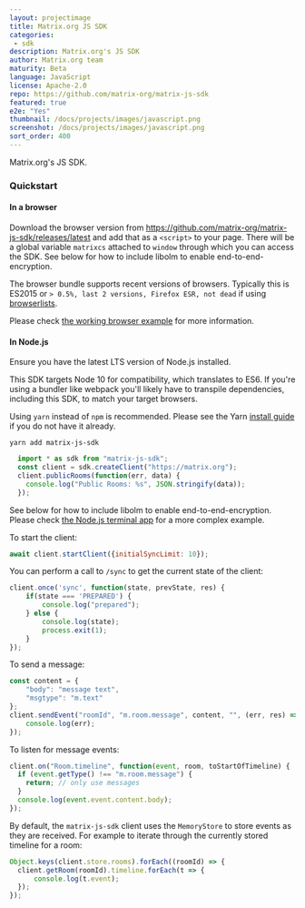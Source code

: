 ```yaml
---
layout: projectimage
title: Matrix.org JS SDK
categories: 
 - sdk
description: Matrix.org's JS SDK
author: Matrix.org team
maturity: Beta
language: JavaScript
license: Apache-2.0
repo: https://github.com/matrix-org/matrix-js-sdk
featured: true
e2e: "Yes"
thumbnail: /docs/projects/images/javascript.png
screenshot: /docs/projects/images/javascript.png
sort_order: 400
---
```


Matrix.org's JS SDK.

### Quickstart

#### In a browser

Download the browser version from
https://github.com/matrix-org/matrix-js-sdk/releases/latest and add that as a
``<script>`` to your page. There will be a global variable ``matrixcs``
attached to ``window`` through which you can access the SDK. See below for how to
include libolm to enable end-to-end-encryption.

The browser bundle supports recent versions of browsers. Typically this is ES2015
or `> 0.5%, last 2 versions, Firefox ESR, not dead` if using 
[browserlists](https://github.com/browserslist/browserslist).

Please check [the working browser example](examples/browser) for more information.

#### In Node.js

Ensure you have the latest LTS version of Node.js installed.

This SDK targets Node 10 for compatibility, which translates to ES6. If you're using
a bundler like webpack you'll likely have to transpile dependencies, including this
SDK, to match your target browsers.

Using `yarn` instead of `npm` is recommended. Please see the Yarn [install guide](https://yarnpkg.com/docs/install/) 
if you do not have it already.

``yarn add matrix-js-sdk``

```javascript
  import * as sdk from "matrix-js-sdk";
  const client = sdk.createClient("https://matrix.org");
  client.publicRooms(function(err, data) {
    console.log("Public Rooms: %s", JSON.stringify(data));
  });
```

See below for how to include libolm to enable end-to-end-encryption. Please check
[the Node.js terminal app](examples/node) for a more complex example.

To start the client:

```javascript
await client.startClient({initialSyncLimit: 10});
```

You can perform a call to `/sync` to get the current state of the client:

```javascript
client.once('sync', function(state, prevState, res) {
    if(state === 'PREPARED') {
        console.log("prepared");
    } else {
        console.log(state);
        process.exit(1);
    }
});
```

To send a message:

```javascript
const content = {
    "body": "message text",
    "msgtype": "m.text"
};
client.sendEvent("roomId", "m.room.message", content, "", (err, res) => {
    console.log(err);
});
```

To listen for message events:

```javascript
client.on("Room.timeline", function(event, room, toStartOfTimeline) {
  if (event.getType() !== "m.room.message") {
    return; // only use messages
  }
  console.log(event.event.content.body);
});
```

By default, the `matrix-js-sdk` client uses the `MemoryStore` to store events as they are received. For example to iterate through the currently stored timeline for a room:

```javascript
Object.keys(client.store.rooms).forEach((roomId) => {
  client.getRoom(roomId).timeline.forEach(t => {
      console.log(t.event);
  });
});
```
